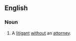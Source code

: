 ==English==
{{wikipedia}}
===Noun===
{{en-noun|litigants in person|sg=[[litigant]] [[in]] [[person]]}}
#{{legal}} A [[litigant]] [[without]] an [[attorney]].